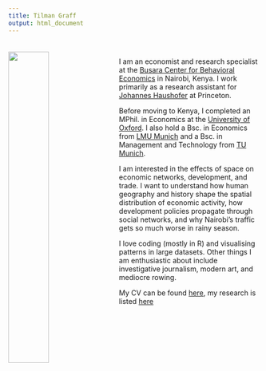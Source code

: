 ```yaml
---
title: Tilman Graff
output: html_document
---
```


<link rel="stylesheet" href="styles.css" type="text/css">
<link rel="google-site-verification" href="google45c8d6f9c602375a.html" type="html" />
<meta name="google-site-verification" content="5HXOknnq4tGjiIzBgMVfGOH2RGjRswNKyrVcQm4JOZ0" />
<img src="images/tilman.jpg" style="width:40%; margin-right: 20px; margin-top: 20px" align="left">

<br>

I am an economist and research specialist at the [Busara Center for Behavioral Economics](https://www.busaracenter.org) in Nairobi, Kenya. I work primarily as a research assistant for [Johannes Haushofer](http://www.princeton.edu/haushofer/) at Princeton.

Before moving to Kenya, I completed an MPhil. in Economics at the [University of Oxford](https://www.economics.ox.ac.uk). I also hold a Bsc. in Economics from [LMU Munich](https://www.en.econ.uni-muenchen.de/index.html) and a Bsc. in Management and Technology from [TU Munich](https://www.wi.tum.de). 

I am interested in the effects of space on economic networks, development, and trade. I want to understand how human geography and history shape the spatial distribution of economic activity, how development policies propagate through social networks, and why Nairobi's traffic gets so much worse in rainy season.

I love coding (mostly in R) and visualising patterns in large datasets. Other things I am enthusiastic about include investigative journalism, modern art, and mediocre rowing.

My CV can be found [here](files/CV_RA.pdf), my research is listed [here](research.html)


